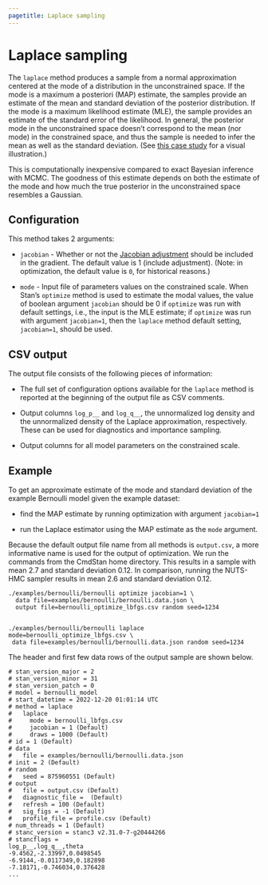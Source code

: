 ```yaml
---
pagetitle: Laplace sampling
---
```


# Laplace sampling

The `laplace` method produces a sample from a normal approximation
centered at the mode of a distribution in the unconstrained space.
If the mode is a maximum a posteriori (MAP) estimate,
the samples provide an estimate of the mean and standard deviation
of the posterior distribution.
If the mode is a maximum likelihood estimate (MLE),
the sample provides an estimate of the standard error of the likelihood.
In general,  the posterior mode in the unconstrained space doesn't correspond
to the mean (nor mode) in the constrained space, and thus the sample is needed
to infer the mean as well as the standard deviation.
(See [this case study](https://avehtari.github.io/casestudies/Jacobian/jacobian.html)
for a visual illustration.)

This is computationally inexpensive compared to exact Bayesian inference with MCMC.
The goodness of this estimate depends on both the estimate of the mode
and how much the true posterior in the unconstrained space resembles a Gaussian.


## Configuration

This method takes 2 arguments:

- `jacobian` - Whether or not the
[Jacobian adjustment](https://mc-stan.org/docs/stan-users-guide/reparameterization.html)
should be included in the gradient. The default value is 1 (include adjustment).
(Note: in optimization, the default value is `0`, for historical reasons.)

- `mode` - Input file of parameters values on the constrained scale.
When Stan's `optimize` method is used to estimate the modal values,
the value of boolean argument `jacobian` should be 0 if `optimize` was
run with default settings, i.e., the input is the MLE estimate;
if `optimize` was run with argument `jacobian=1`, then the `laplace`
method default setting, `jacobian=1`, should be used.



## CSV output

The output file consists of the following pieces of information:

- The full set of configuration options available for the `laplace` method is
  reported at the beginning of the output file as CSV comments.

- Output columns `log_p__` and `log_q__`, the unnormalized log density and the
unnormalized density of the Laplace approximation, respectively.
These can be used for diagnostics and importance sampling.

- Output columns for all model parameters on the constrained scale.

## Example

To get an approximate estimate of the mode and standard deviation of the
example Bernoulli model given the example dataset:

- find the MAP estimate by running optimization with argument `jacobian=1`

- run the Laplace estimator using the MAP estimate as the `mode` argument.

Because the default output file name from all methods is `output.csv`,
a more informative name is used for the output of optimization.
We run the commands from the CmdStan home directory.
This results in a sample with mean 2.7 and standard deviation 0.12.
In comparison, running the NUTS-HMC sampler results in mean 2.6 and standard deviation 0.12.


```
./examples/bernoulli/bernoulli optimize jacobian=1 \
  data file=examples/bernoulli/bernoulli.data.json \
  output file=bernoulli_optimize_lbfgs.csv random seed=1234


./examples/bernoulli/bernoulli laplace mode=bernoulli_optimize_lbfgs.csv \
 data file=examples/bernoulli/bernoulli.data.json random seed=1234
```

The header and first few data rows of the output sample are shown below.

```
# stan_version_major = 2
# stan_version_minor = 31
# stan_version_patch = 0
# model = bernoulli_model
# start_datetime = 2022-12-20 01:01:14 UTC
# method = laplace
#   laplace
#     mode = bernoulli_lbfgs.csv
#     jacobian = 1 (Default)
#     draws = 1000 (Default)
# id = 1 (Default)
# data
#   file = examples/bernoulli/bernoulli.data.json
# init = 2 (Default)
# random
#   seed = 875960551 (Default)
# output
#   file = output.csv (Default)
#   diagnostic_file =  (Default)
#   refresh = 100 (Default)
#   sig_figs = -1 (Default)
#   profile_file = profile.csv (Default)
# num_threads = 1 (Default)
# stanc_version = stanc3 v2.31.0-7-g20444266
# stancflags =
log_p__,log_q__,theta
-9.4562,-2.33997,0.0498545
-6.9144,-0.0117349,0.182898
-7.18171,-0.746034,0.376428
...
```
